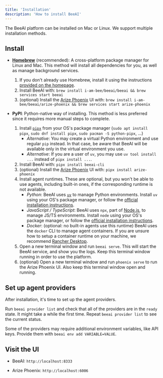 ```yaml
---
title: 'Installation'
description: 'How to install BeeAI'
---
```


The BeeAI platform can be installed on Mac or Linux. We support multiple installation methods.

## Install

- **[Homebrew](https://brew.sh/)** (recommended): A cross-platform package manager for Linux and Mac. This method will install all dependencies for you, as well as manage background services.
    1. If you don't already use Homebrew, install it using the instructions [provided on the homepage](https://brew.sh/).
    2. Install BeeAI with:
        `brew install i-am-bee/beeai/beeai && brew services start beeai`
    3. (optional) Install the [Arize Phoenix](https://phoenix.arize.com/) UI with:
        `brew install i-am-bee/beeai/arize-phoenix && brew services start arize-phoenix`

- **PyPI**: Python-native way of installing. This method is less preferred since it requires more manual steps to complete.
    1. Install [`pipx`](https://github.com/pypa/pipx) from your OS's package manager (`sudo apt install pipx`, `sudo dnf install pipx`, `sudo pacman -S python-pipx`, ...)
        - _Alternative_: You may create a virtual Python environment and use regular `pip` instead. In that case, be aware that BeeAI will be available only in the virtual environment you use.
        - _Alternative_: If you are a user of `uv`, you may use `uv tool install ...` instead of `pipx install ...`.
    2. Install BeeAI with:
        `pipx install beeai-cli`
    3. (optional) Install the [Arize Phoenix](https://phoenix.arize.com/) UI with:
        `pipx install arize-phoenix`
    4. Install agent runtimes. These are optional, but you won't be able to use agents, including built-in ones, if the corresponding runtime is not available.
        - _Python_: BeeAI uses [`uv`](https://docs.astral.sh/uv/) to manage Python environments. Install `uv` using your OS's package manager, or follow the [official installation instructions](https://docs.astral.sh/uv/getting-started/installation/).
        - _JavaScript / TypeScript_: BeeAI uses `npx`, part of [Node.js](https://nodejs.org/), to manage JS/TS environments. Install `node` using your OS's package manager, or follow the [official installation instructions](https://nodejs.org/en/download).
        - _Docker_: (optional: no built-in agents use this runtime) BeeAI uses the `docker` CLI to manage agent containers. If you are unsure how to setup a container runtime on your machine, we recommend [Rancher Desktop](https://rancherdesktop.io/).
    5. Open a new terminal window and run `beeai serve`. This will start the BeeAI service, and show you the logs. Keep this terminal window running in order to use the platform.
    6. (optional) Open a new terminal window and run `phoenix serve` to run the Arize Phoenix UI. Also keep this terminal window open and running.

## Set up agent providers

After installation, it's time to set up the agent providers.

Run `beeai provider list` and check that all of the providers are in the `ready` state. It might take a while the first time. Repeat `beeai provider list` to see the current status.

Some of the providers may require additional environment variables, like API keys. Provide them with `beeai env add VARIABLE=VALUE`.

## Visit the UI

* BeeAI: `http://localhost:8333`

* Arize Phoenix: `http://localhost:6006`
